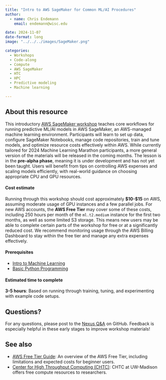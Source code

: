 ```yaml
---
title: "Intro to AWS SageMaker for Common ML/AI Procedures"
author: 
  - name: Chris Endemann
    email: endemann@wisc.edu

date: 2024-11-07
date-format: long
image: "../../../images/SageMaker.png"

categories: 
  - Workshops
  - Code-along
  - Compute
  - AWS SageMaker
  - HTC
  - HPC
  - Predictive modeling
  - Machine learning

---
```


## About this resource
This introductory [AWS SageMaker workshop](https://uw-madison-datascience.github.io/ML_with_AWS_SageMaker/index.html) teaches core workflows for running predictive ML/AI models in AWS SageMaker, an AWS-managed machine learning environment. Participants will learn to set up data, configure SageMaker Notebooks, manage code repositories, train and tune models, and optimize resource costs effectively within AWS. While currently tailored for 2024 Machine Learning Marathon participants, a more general version of the materials will be released in the coming months. The lesson is in the **pre-alpha phase**, meaning it is under development and has not yet been taught. Users will benefit from tips on controlling AWS expenses and scaling models efficiently, with real-world guidance on choosing appropriate CPU and GPU resources.

#### Cost estimate
Running through this workshop should cost approximately **$10-$15** on AWS, assuming moderate usage of GPU instances and a few parallel jobs. For new AWS accounts, the **AWS Free Tier** may cover some of these costs, including 250 hours per month of the `ml.t2.medium` instance for the first two months, as well as some limited S3 storage. This means new users may be able to complete certain parts of the workshop for free or at a significantly reduced cost. We recommend monitoring usage through the AWS Billing Dashboard to stay within the free tier and manage any extra expenses effectively.

#### Prerequisites
- [Intro to Machine Learning](https://uw-madison-datascience.github.io/ML-X-Nexus/Learn/Workshops/Intro-ML_Sklearn.html)
- [Basic Python Programming](https://uw-madison-datascience.github.io/ML-X-Nexus/Learn/Workshops/Intro-Python_Gapminder.html)

#### Estimated time to complete 
**3-5 hours**: Based on running through training, tuning, and experimenting with example code setups.

## Questions?
For any questions, please post to the [Nexus Q&A](https://github.com/UW-Madison-DataScience/ML-X-Nexus/discussions/categories/q-a) on GitHub. Feedback is especially helpful in these early stages to improve workshop materials!

## See also
- [AWS Free Tier Guide](https://aws.AWS.com/free/): An overview of the AWS Free Tier, including limitations and expected costs for beginner users.
- [Center for High Throughput Computing (CHTC)](https://uw-madison-datascience.github.io/ML-X-Nexus/Toolbox/Compute/CHTC.html): CHTC at UW-Madison offers free compute resources to researchers. 
